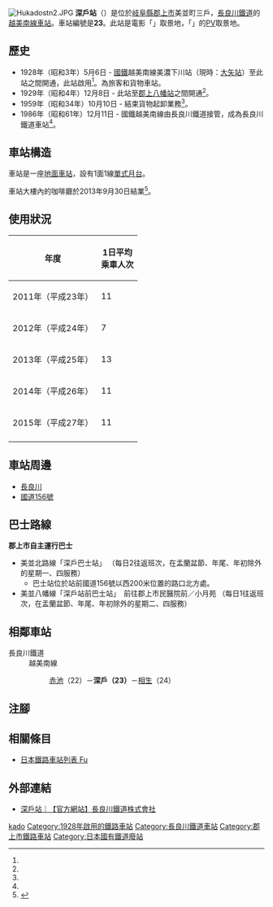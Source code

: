 {{NoteTA
|T=zh-hans:深户站;zh-hk:深戶站;zh-tw:深戶車站;
|1=zh-hans:深户站;zh-hk:深戶站;zh-tw:深戶車站;
}}
{{Infobox station
|公司色 = blue
|站名 = 深戶
|圖片 = Hukadostn.JPG
|圖片說明 = 車站大樓與咖啡廳
|日文原名 = 深戸
|平假名 = ふかど
|羅馬拼音 = Fukado
|副站名 = 
|電報略號 = フカ
|所在地 = {{JPN}}[[岐阜縣|岐阜縣]][[郡上市|郡上市]]美並町三戶
|座標 = {{coord|35|41|10.95|N|136|57|45.55|E|type:railwaystation_region:JP-24|display=inline,title}}
|車站構造 = [[地面車站|地面車站]]
|月台配置 = 1面1線
|啟用年月日 = 1928年（昭和3年）5月6日<ref name="sone26">{{Cite book|author={{Translink|ja|曽根悟|曾根悟}}（監修）|title=週刊 歴史でめぐる鉄道全路線 公営鉄道・私鉄|editor=朝日新聞出版分冊百科編集部（編集）|publisher={{Translink|ja|朝日新聞出版}}|series=週刊朝日百科|volume=26号 長良川鉄道・明知鉄道・樽見鉄道・三岐鉄道・伊勢鉄道|date=2011-09-18|page=10-11|language=ja}}</ref>
|廢站年月日 = 
|乘客人數 = 11
|上下車人次 = 
|統計年度 = 2015
|轉車 = 
|全寬備註 = [[無人車站|無人車站]]
|adjacent = {{Adjacent stations|system=長良川鐵道|line=越美南線|left=赤池|right=相生|note-left=22<br>2.2km|note-mid=23<br>距離[[美濃太田站|美濃太田]]38.5km|note-right=24<br>4.5km}}
}}
[[File:Hukadostn2.JPG|thumb]]
'''深戶站'''（{{jpn|j=深戸駅|hg=ふかどえき|rm=Fukado eki|f=y}}）是位於[[岐阜縣|岐阜縣]][[郡上市|郡上市]]美並町三戶，[[長良川鐵道|長良川鐵道]]的[[越美南線|越美南線]][[鐵路車站|車站]]。車站編號是'''23'''。此站是電影「{{Translink|ja|長い散歩|長途漫步}}」取景地，{{Translink|ja|MEGARYU}}「{{lang|ja|止まったままの恋時計}}」的[[音樂短片|PV]]取景地。

==歷史==
* 1928年（昭和3年）5月6日 - [[日本國有鐵道|國鐵]]越美南線美濃下川站（現時：[[大矢站|大矢站]]）至此站之間開通，此站啟用<ref name="sone26"/>。為旅客和貨物車站。
* 1929年（昭和4年）12月8日 - 此站至[[郡上八幡站|郡上八幡站]]之間開通<ref name="sone26"/>。
* 1959年（昭和34年）10月10日 - 結束貨物起卸業務<ref name="sone26"/>。
* 1986年（昭和61年）12月11日 - 國鐵越美南線由長良川鐵道接管，成為長良川鐵道車站<ref name="sone26"/>。

== 車站構造 ==
車站是一座[[地面車站|地面車站]]，設有1面1線[[單式月台|單式月台]]。

車站大樓內的咖啡廳於2013年9月30日結業<ref>{{Facebook post|nagaragawarailway|518235884933269}}</ref>。

== 使用狀況 ==
{| class="wikitable"  style="text-align:right;"
|-
!rowspan="1"|年度
!colspan="2"|1日平均<br>乘車人次
|-
|2011年（平成23年） ||11
|-
|2012年（平成24年） ||7
|-
|2013年（平成25年） ||13
|-
|2014年（平成26年） ||11
|-
|2015年（平成27年） ||11
|-
|}

==車站周邊==
*[[長良川|長良川]]
*[[國道156號|國道156號]]

== 巴士路線 ==
'''郡上市自主運行巴士'''
*美並北路線「深戶巴士站」 （每日2往返班次，在盂蘭盆節、年尾、年初除外的星期一、四服務）
**巴士站位於站前國道156號以西200米位置的路口北方處。
*美並八幡線「深戶站前巴士站」　前往郡上市民醫院前／小月苑 （每日1往返班次，在盂蘭盆節、年尾、年初除外的星期二、四服務）

== 相鄰車站 ==
; 長良川鐵道
: 越美南線
:: [[赤池站_(岐阜縣)|赤池]]（22）－'''深戶（23）'''－[[相生駅_(岐阜縣)|相生]]（24）
== 注腳 ==
{{Reflist}}
== 相關條目 ==
* [[日本鐵路車站列表_Fu|日本鐵路車站列表 Fu]]
== 外部連結 ==
* [http://www.nagatetsu.co.jp/route/fukado/ 深戶站｜【官方網站】長良川鐵道株式會社] {{Wayback|url=http://www.nagatetsu.co.jp/route/fukado/ |date=20200720012454 }}{{ja icon}}
{{越美南線}}
{{DEFAULTSORT:Fukado}}
[[Category:日本鐵路車站_Fu|kado]]
[[Category:1928年啟用的鐵路車站|Category:1928年啟用的鐵路車站]]
[[Category:長良川鐵道車站|Category:長良川鐵道車站]]
[[Category:郡上市鐵路車站|Category:郡上市鐵路車站]]
[[Category:日本國有鐵道廢站|Category:日本國有鐵道廢站]]